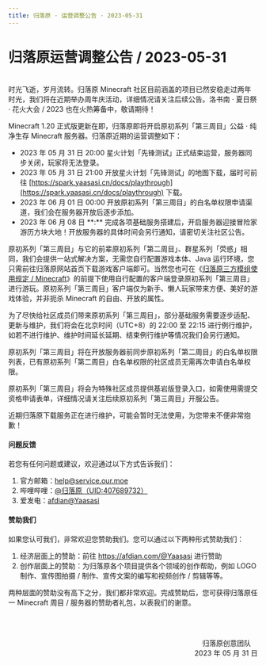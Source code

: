 ```yaml
---
title: 归落原 · 运营调整公告 · 2023-05-31
---
```


# 归落原运营调整公告 / 2023-05-31

<br />
时光飞逝，岁月流转。归落原 Minecraft 社区目前涵盖的项目已然安稳走过两年时光，我们将在近期举办周年庆活动，详细情况请关注后续公告。洛书南 · 夏日祭 · 花火大会 / 2023 也在火热筹备中，敬请期待！

Minecraft 1.20 正式版更新在即，归落原即将开启原初系列「第三周目」公益 · 纯净生存 Minecraft 服务器。归落原近期的运营调整如下：

- 2023 年 05 月 31 日 20:00 星火计划「先锋测试」正式结束运营，服务器同步关闭，玩家将无法登录。
- 2023 年 05 月 31 日 21:00 开放星火计划「先锋测试」的地图下载，届时可前往 [https://spark.yaasasi.cn/docs/playthrough](https://spark.yaasasi.cn/docs/playthrough) 下载。
- 2023 年 06 月 01 日 00:00 开放原初系列「第三周目」的白名单权限申请渠道，我们会在服务器开放后逐步添加。
- 2023 年 06 月 08 日 &#42;&#42;:&#42;&#42; 完成各项基础服务搭建后，开启服务器迎接冒险家游历方块大地！开放服务器的具体时间会另行通知，请密切关注社区公告。

原初系列「第三周目」与它的前辈原初系列「第二周目」、群星系列「荧惑」相同，我们会提供一站式解决方案，无需您自行配置游戏本体、Java 运行环境，您只需前往归落原网站首页下载游戏客户端即可。当然您也可在《[归落原三方模组使用规定 / Minecraft](../../docs/rules/allowed_modifications)》的前提下使用自行配置的客户端登录原初系列「第三周目」进行游玩。原初系列「第三周目」客户端仅为新手、懒人玩家带来方便、美好的游戏体验，并非扼杀 Minecraft 的自由、开放的属性。

为了尽快给社区成员们带来原初系列「第三周目」，部分基础服务需要逐步适配、更新与维护，我们将会在北京时间（UTC+8）的 22:00 至 22:15 进行例行维护，如若不进行维护、维护时间延长延期、结束例行维护等情况我们会另行通知。

原初系列「第三周目」将在开放服务器前同步原初系列「第二周目」的白名单权限列表，已有原初系列「第二周目」白名单权限的社区成员无需再次申请白名单权限。

原初系列「第三周目」将会为特殊社区成员提供基岩版登录入口，如需使用需提交资格申请表单，详细情况请关注后续原初系列「第三周目」开服公告。

近期归落原下载服务正在进行维护，可能会暂时无法使用，为您带来不便非常抱歉！


#### 问题反馈

若您有任何问题或建议，欢迎通过以下方式告诉我们：

1. 官方邮箱：help@service.our.moe
2. 哔哩哔哩：[@归落原（UID:407689732）](https://space.bilibili.com/407689732)
3. 爱发电：[afdian@Yaasasi](https://afdian.com/@Yaasasi)


#### 赞助我们

如果您认可我们，非常欢迎您赞助我们。您可以通过以下两种形式赞助我们：

1. 经济层面上的赞助：前往 https://afdian.com/@Yaasasi 进行赞助
2. 创作层面上的赞助：为归落原各个项目提供各个领域的创作帮助，例如 LOGO 制作、宣传图拍摄 / 制作、宣传文案的编写和视频创作 / 剪辑等等。

两种层面的赞助没有高下之分，我们都非常欢迎。完成赞助后，您可获得归落原任一 Minecraft 周目 / 服务器的赞助者礼包，以表我们的谢意。


<br /><br /><p align="right">归落原创意团队&emsp;<br />2023 年 05 月 31 日</p>